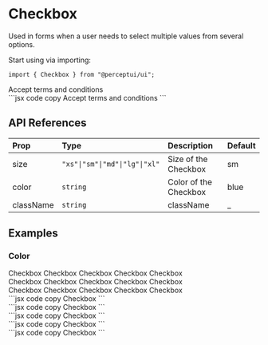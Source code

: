 
<h1 className="text-4xl font-bold mt-5">Checkbox</h1>
<p className="text-xl">
  Used in forms when a user needs to select multiple values from several
  options.
</p>
<IssueHeader source="checkbox" />

Start using via importing:

```tsx code copy
import { Checkbox } from "@perceptui/ui";
```

<div className="flex flex-col my-6 w-full">
  <div className="flex w-full gap-2 p-4 bg-blue-500/15 mb-2 rounded-lg">
    <Checkbox>Accept terms and conditions</Checkbox>
  </div>
  <div className="block w-full py-0">
    ```jsx code copy
    <Checkbox>Accept terms and conditions</Checkbox>
    ```
  </div>
</div>

## API References

| Prop      | Type                           | Description           | Default |
| :-------- | :----------------------------- | :-------------------- | :------ |
| size      | `"xs"\|"sm"\|"md"\|"lg"\|"xl"` | Size of the Checkbox  | sm      |
| color     | `string`                       | Color of the Checkbox | blue    |
| className | `string`                       | className             | \_      |

## Examples

### Color

<div className="flex flex-col my-6 w-full">
  <div className="flex flex-wrap items-center justify-around px-3 w-full p-4 bg-blue-500/15 mb-2 rounded-lg">
    <div className="flex flex-col gap-2">
      <Checkbox checked color="red">Checkbox</Checkbox>
      <Checkbox checked color="yellow">Checkbox</Checkbox>
      <Checkbox checked color="green">Checkbox</Checkbox>
      <Checkbox checked color="cyan">Checkbox</Checkbox>
      <Checkbox checked color="dark">Checkbox</Checkbox>
    </div>
    <div className="flex flex-col gap-2">
      <Checkbox checked color="light">Checkbox</Checkbox>
      <Checkbox checked color="black">Checkbox</Checkbox>
      <Checkbox checked color="blue">Checkbox</Checkbox>
      <Checkbox checked color="emerald">Checkbox</Checkbox>
      <Checkbox checked color="lime">Checkbox</Checkbox>
    </div>
    <div className="flex flex-col gap-2">
      <Checkbox checked color="teal">Checkbox</Checkbox>
      <Checkbox checked color="pink">Checkbox</Checkbox>
      <Checkbox checked color="sky">Checkbox</Checkbox>
      <Checkbox checked color="purple">Checkbox</Checkbox>
      <Checkbox checked color="indigo">Checkbox</Checkbox>
    </div>
  </div>
  <div className="block w-full py-0">
    ```jsx code copy
    <Checkbox color="red">Checkbox</Checkbox>
    ```
  </div>
  <div className="block w-full py-0">
    ```jsx code copy
    <Checkbox color="yellow">Checkbox</Checkbox>
    ```
  </div>
  <div className="block w-full py-0">
    ```jsx code copy
    <Checkbox color="green">Checkbox</Checkbox>
    ```
  </div>
  <div className="block w-full py-0">
    ```jsx code copy
    <Checkbox color="cyan">Checkbox</Checkbox>
    ```
  </div>
  <div className="block w-full py-0">
    ```jsx code copy
    <Checkbox color="dark">Checkbox</Checkbox>
    ```
  </div>
</div>
